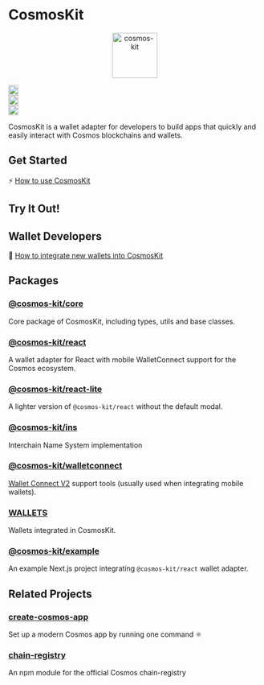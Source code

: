 
# CosmosKit

<p align="center" width="100%">
  <img
    src="https://user-images.githubusercontent.com/545047/190171432-5526db8f-9952-45ce-a745-bea4302f912b.svg"
    alt="cosmos-kit"
    width="90px"
    height="90px"
  />
</p>

<div
  width="100%"
  style={{
    display: "flex",
    justifyContent: "center",
    alignItems: "center",
    paddingTop: "12px",
  }}
>
  <div style={{ paddingRight: "4px" }}>
    <a href="https://github.com/cosmology-tech/cosmos-kit/actions/workflows/run-tests.yml">
      <img
        height="20"
        src="https://github.com/cosmology-tech/cosmos-kit/actions/workflows/run-tests.yml/badge.svg"
      />
    </a>
  </div>
  <div style={{ paddingRight: "4px" }}>
    <a href="https://github.com/cosmology-tech/cosmos-kit/blob/main/packages/core/LICENSE">
      <img
        height="20"
        src="https://img.shields.io/badge/license-BSD%203--Clause%20Clear-blue.svg"
      />
    </a>
  </div>

  <div style={{ paddingRight: "4px" }}>
    <a href="https://www.npmjs.com/package/@cosmos-kit/react">
      <img
        height="20"
        src="https://img.shields.io/github/package-json/v/cosmology-tech/cosmos-kit?filename=packages%2Freact%2Fpackage.json"
      />
    </a>
  </div>
</div>

CosmosKit is a wallet adapter for developers to build apps that quickly and easily interact with Cosmos blockchains and wallets.

## Get Started

⚡️ [How to use CosmosKit](https://docs.cosmoskit.com/get-started)

## Try It Out!

<WalletSection />

## Wallet Developers

🔌 [How to integrate new wallets into CosmosKit](https://docs.cosmoskit.com/integrating-wallets/adding-new-wallets)

## Packages

### [@cosmos-kit/core](https://github.com/cosmology-tech/cosmos-kit/tree/main/packages/core)

Core package of CosmosKit, including types, utils and base classes.

### [@cosmos-kit/react](https://github.com/cosmology-tech/cosmos-kit/tree/main/packages/react)

A wallet adapter for React with mobile WalletConnect support for the Cosmos ecosystem.

### [@cosmos-kit/react-lite](https://github.com/cosmology-tech/cosmos-kit/tree/main/packages/react-lite)

A lighter version of `@cosmos-kit/react` without the default modal.

### [@cosmos-kit/ins](https://github.com/cosmology-tech/cosmos-kit/tree/main/packages/ins)

Interchain Name System implementation

### [@cosmos-kit/walletconnect](https://github.com/cosmology-tech/cosmos-kit/tree/main/packages/walletconnect)

[Wallet Connect V2](https://walletconnect.com/) support tools (usually used when integrating mobile wallets).

### [WALLETS](/integrating-wallets)

Wallets integrated in CosmosKit.

### [@cosmos-kit/example](https://github.com/cosmology-tech/cosmos-kit/tree/main/packages/example)

An example Next.js project integrating `@cosmos-kit/react` wallet adapter.

## Related Projects

### [create-cosmos-app](https://github.com/cosmology-tech/create-cosmos-app)

Set up a modern Cosmos app by running one command ⚛️

### [chain-registry](https://github.com/cosmology-tech/chain-registry)

An npm module for the official Cosmos chain-registry
